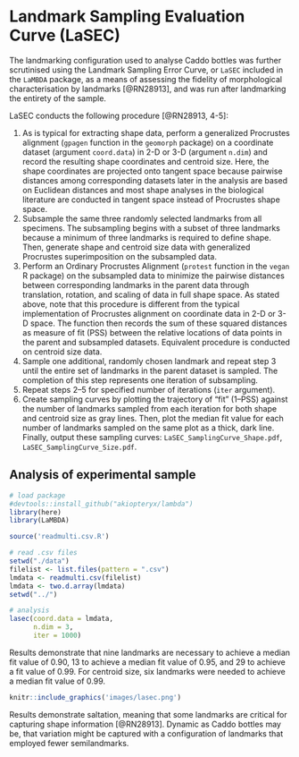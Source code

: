 # Landmark Sampling Evaluation Curve (LaSEC)

The landmarking configuration used to analyse Caddo bottles was further scrutinised using the Landmark Sampling Error Curve, or `LaSEC` included in the `LaMBDA` package, as a means of assessing the fidelity of morphological characterisation by landmarks [@RN28913], and was run after landmarking the entirety of the sample.

LaSEC conducts the following procedure [@RN28913, 4-5]:

1. As is typical for extracting shape data, perform a generalized Procrustes alignment (`gpagen` function in the `geomorph` package) on a coordinate dataset (argument `coord.data`) in 2-D or 3-D (argument `n.dim`) and record the resulting shape coordinates and centroid size. Here, the shape coordinates are projected onto tangent space because pairwise distances among corresponding datasets later in the analysis are based on Euclidean distances and most shape analyses in the biological literature are conducted in tangent space instead of Procrustes shape space.
2. Subsample the same three randomly selected landmarks from all specimens. The subsampling begins with a subset of three landmarks because a minimum of three landmarks is required to define shape. Then, generate shape and centroid size data with generalized Procrustes superimposition on the subsampled data.
3. Perform an Ordinary Procrustes Alignment (`protest` function in the `vegan` R package) on the subsampled data to minimize the pairwise distances between corresponding landmarks in the parent data through translation, rotation, and scaling of data in full shape space. As stated above, note that this procedure is different from the typical implementation of Procrustes alignment on coordinate data in 2-D or 3-D space. The function then records the sum of these squared distances as measure of fit (PSS) between the relative locations of data points in the parent and subsampled datasets. Equivalent procedure is conducted on centroid size data.
4. Sample one additional, randomly chosen landmark and repeat step 3 until the entire set of landmarks in the parent dataset is sampled. The completion of this step represents one iteration of subsampling.
5. Repeat steps 2–5 for specified number of iterations (`iter` argument).
6. Create sampling curves by plotting the trajectory of “fit” (1–PSS) against the number of landmarks sampled from each iteration for both shape and centroid size as gray lines. Then, plot the median fit value for each number of landmarks sampled on the same plot as a thick, dark line. Finally, output these sampling curves: `LaSEC_SamplingCurve_Shape.pdf`, `LaSEC_SamplingCurve_Size.pdf`.

## Analysis of experimental sample

```r
# load package
#devtools::install_github("akiopteryx/lambda")
library(here)
library(LaMBDA)

source('readmulti.csv.R')

# read .csv files
setwd("./data")
filelist <- list.files(pattern = ".csv")
lmdata <- readmulti.csv(filelist)
lmdata <- two.d.array(lmdata)
setwd("../")

# analysis
lasec(coord.data = lmdata, 
      n.dim = 3, 
      iter = 1000)
```

Results demonstrate that nine landmarks are necessary to achieve a median fit value of 0.90, 13 to achieve a median fit value of 0.95, and 29 to achieve a fit value of 0.99. For centroid size, six landmarks were needed to achieve a median fit value of 0.99.

```r
knitr::include_graphics('images/lasec.png')
```

Results demonstrate saltation, meaning that some landmarks are critical for capturing shape information [@RN28913]. Dynamic as Caddo bottles may be, that variation might be captured with a configuration of landmarks that employed fewer semilandmarks.

